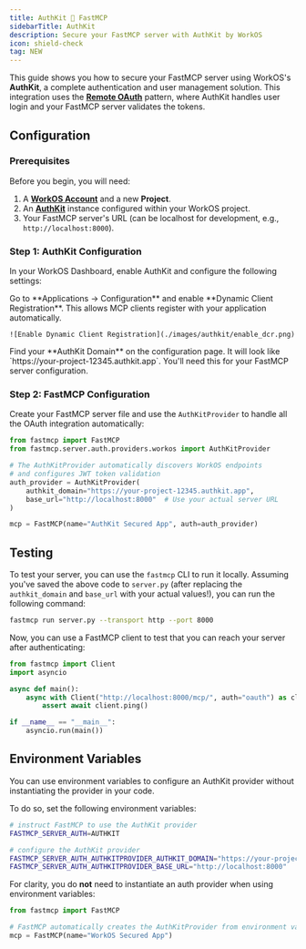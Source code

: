 ```yaml
---
title: AuthKit 🤝 FastMCP
sidebarTitle: AuthKit
description: Secure your FastMCP server with AuthKit by WorkOS
icon: shield-check
tag: NEW
---
```



<VersionBadge version="2.11.0" />

This guide shows you how to secure your FastMCP server using WorkOS's **AuthKit**, a complete authentication and user management solution. This integration uses the [**Remote OAuth**](/en/servers/auth/remote-oauth) pattern, where AuthKit handles user login and your FastMCP server validates the tokens.


## Configuration
### Prerequisites

Before you begin, you will need:
1.  A **[WorkOS Account](https://workos.com/)** and a new **Project**.
2.  An **[AuthKit](https://www.authkit.com/)** instance configured within your WorkOS project.
3.  Your FastMCP server's URL (can be localhost for development, e.g., `http://localhost:8000`).

### Step 1: AuthKit Configuration

In your WorkOS Dashboard, enable AuthKit and configure the following settings:

<Steps>
<Step title="Enable Dynamic Client Registration">
    Go to **Applications → Configuration** and enable **Dynamic Client Registration**. This allows MCP clients register with your application automatically.

    ![Enable Dynamic Client Registration](./images/authkit/enable_dcr.png)
</Step>

<Step title="Note Your AuthKit Domain">
    Find your **AuthKit Domain** on the configuration page. It will look like `https://your-project-12345.authkit.app`. You'll need this for your FastMCP server configuration.
</Step>
</Steps>

### Step 2: FastMCP Configuration

Create your FastMCP server file and use the `AuthKitProvider` to handle all the OAuth integration automatically:

```python server.py
from fastmcp import FastMCP
from fastmcp.server.auth.providers.workos import AuthKitProvider

# The AuthKitProvider automatically discovers WorkOS endpoints
# and configures JWT token validation
auth_provider = AuthKitProvider(
    authkit_domain="https://your-project-12345.authkit.app",
    base_url="http://localhost:8000"  # Use your actual server URL
)

mcp = FastMCP(name="AuthKit Secured App", auth=auth_provider)
```

## Testing

To test your server, you can use the `fastmcp` CLI to run it locally. Assuming you've saved the above code to `server.py` (after replacing the `authkit_domain` and `base_url` with your actual values!), you can run the following command:

```bash
fastmcp run server.py --transport http --port 8000
```

Now, you can use a FastMCP client to test that you can reach your server after authenticating:

```python
from fastmcp import Client
import asyncio

async def main():
    async with Client("http://localhost:8000/mcp/", auth="oauth") as client:
        assert await client.ping()

if __name__ == "__main__":
    asyncio.run(main())
```


## Environment Variables

You can use environment variables to configure an AuthKit provider without instantiating the provider in your code.

To do so, set the following environment variables:

```bash
# instruct FastMCP to use the AuthKit provider
FASTMCP_SERVER_AUTH=AUTHKIT

# configure the AuthKit provider
FASTMCP_SERVER_AUTH_AUTHKITPROVIDER_AUTHKIT_DOMAIN="https://your-project-12345.authkit.app"
FASTMCP_SERVER_AUTH_AUTHKITPROVIDER_BASE_URL="http://localhost:8000"
```

For clarity, you do **not** need to instantiate an auth provider when using environment variables:

```python server.py
from fastmcp import FastMCP

# FastMCP automatically creates the AuthKitProvider from environment variables
mcp = FastMCP(name="WorkOS Secured App")
```